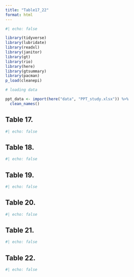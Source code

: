 ```yaml
---
title: "Table17_22"
format: html
---
```






```r
#| echo: false

library(tidyverse)
library(lubridate)
library(readxl)
library(janitor)
library(gt)
library(rio)
library(here)
library(gtsummary)
library(pacman)
p_load(cleanepi)

# loading data 

ppt_data <- import(here("data", "PPT_study.xlsx")) %>%
  clean_names()

```



## Table 17.

```r
#| echo: false

```

## Table 18.

```r
#| echo: false

```

## Table 19.
```r
#| echo: false

```

## Table 20.

```r
#| echo: false

```

## Table 21.
```r
#| echo: false

```

## Table 22.
```r
#| echo: false

```

